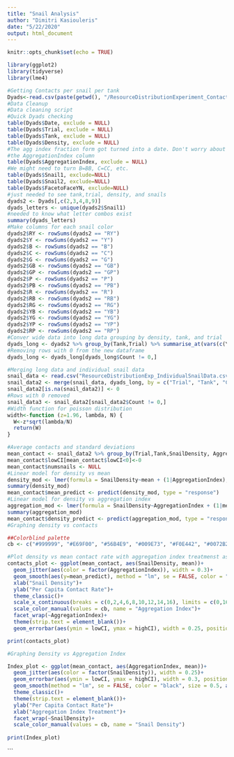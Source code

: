 ---
title: "Snail Analysis"
author: "Dimitri Kasiouleris"
date: "5/22/2020"
output: html_document
---

```{r setup, include=FALSE}
knitr::opts_chunk$set(echo = TRUE)
```

```{r}

library(ggplot2)
library(tidyverse)
library(lme4)
```


```{r}
#Getting Contacts per snail per tank
Dyads<-read.csv(paste(getwd(), "/ResourceDistributionExperiment_ContactData.csv", sep=""))
#Data Cleanup
#Data cleaning script
#Quick Dyads checking
table(Dyads$Date, exclude = NULL)
table(Dyads$Trial, exclude = NULL)
table(Dyads$Tank, exclude = NULL)
table(Dyads$Density, exclude = NULL)
#The agg index fraction form got turned into a date. Don't worry about it. Just use
#the AggregationIndex column
table(Dyads$AggregationIndex, exclude = NULL)
#We might need to turn B=BB, C=CC, etc.
table(Dyads$Snail1, exclude=NULL)
table(Dyads$Snail2, exclude=NULL)
table(Dyads$FacetoFaceYN, exclude=NULL)
#just needed to see tank,trial, density, and snails
dyads2 <- Dyads[,c(2,3,4,8,9)] 
dyads_letters <- unique(dyads2$Snail1) 
#needed to know what letter combos exist
summary(dyads_letters)
#Make columns for each snail color
dyads2$RY <- rowSums(dyads2 == "RY")
dyads2$Y <- rowSums(dyads2 == "Y")
dyads2$B <- rowSums(dyads2 == "B")
dyads2$C <- rowSums(dyads2 == "C")
dyads2$G <- rowSums(dyads2 == "G")
dyads2$GB <- rowSums(dyads2 == "GB")
dyads2$GP <- rowSums(dyads2 == "GP")
dyads2$P <- rowSums(dyads2 == "P")
dyads2$PB <- rowSums(dyads2 == "PB")
dyads2$R <- rowSums(dyads2 == "R")
dyads2$RB <- rowSums(dyads2 == "RB")
dyads2$RG <- rowSums(dyads2 == "RG")
dyads2$YB <- rowSums(dyads2 == "YB")
dyads2$YG <- rowSums(dyads2 == "YG")
dyads2$YP <- rowSums(dyads2 == "YP")
dyads2$RP <- rowSums(dyads2 == "RP")
#Conver wide data into long data grouping by density, tank, and trial
dyads_long <- dyads2 %>% group_by(Tank,Trial) %>% summarise_at(vars(c(Y,B,C,G,GB,GP,P,PB,R,RB,RG,YB,YG,YP, RY, RP)), sum) %>% pivot_longer(cols = c(Y,B,C,G,GB,GP,P,PB,R,RB,RG,YB,YG,YP, RY, RP), names_to = "ColorID", values_to = "Count") 
#Removing rows with 0 from the new dataframe
dyads_long <- dyads_long[dyads_long$Count != 0,]

```

```{r}
#Merging long data and individual snail data
snail_data <- read.csv("ResourceDistributionExp_IndividualSnailData.csv")
snail_data2 <- merge(snail_data, dyads_long, by = c("Trial", "Tank", "ColorID"), all = TRUE)
snail_data2[is.na(snail_data2)] <- 0 
#Rows with 0 removed
snail_data3 <- snail_data2[snail_data2$Count != 0,]
#Width function for poisson distribution
width<-function (z=1.96, lambda, N) {
  W<-z*sqrt(lambda/N)
  return(W)
}
```

```{r}
#Average contacts and standard deviations
mean_contact <- snail_data2 %>% group_by(Trial,Tank,SnailDensity, AggregationIndex) %>% summarise(mean = mean(Count), numsnails = n()) %>% mutate(highCI = (mean + width(lambda=mean, N=numsnails)), lowCI = (mean - width(lambda=mean, N=numsnails)))
mean_contact$lowCI[mean_contact$lowCI<0]<-0
mean_contact$numsnails <- NULL
#Linear model for density vs mean
density_mod <- lmer(formula = SnailDensity~mean + (1|AggregationIndex), data = mean_contact)
summary(density_mod)
mean_contact$mean_predict <- predict(density_mod, type = "response")
#Linear model for density vs aggregation index
aggregation_mod <- lmer(formula = SnailDensity~AggregationIndex + (1|mean), data = mean_contact)
summary(aggregation_mod)
mean_contact$density_predict <- predict(aggregation_mod, type = "response")
#Graphing density vs contacts

##Colorblind palette
cb <- c("#999999", "#E69F00", "#56B4E9", "#009E73", "#F0E442", "#0072B2", "#D55E00", "#CC79A7", "#000000")

#Plot density vs mean contact rate with aggregation index treatmenst as groups
contacts_plot <- ggplot(mean_contact, aes(SnailDensity, mean))+
  geom_jitter(aes(color = factor(AggregationIndex)), width = 0.3)+
  geom_smooth(aes(y=mean_predict), method = "lm", se = FALSE, color = "black")+
  xlab("Snail Density")+
  ylab("Per Capita Contact Rate")+
  theme_classic()+
  scale_x_continuous(breaks = c(0,2,4,6,8,10,12,14,16), limits = c(0,16))+
  scale_color_manual(values = cb, name = "Aggregation Index")+
  facet_wrap(~AggregationIndex)+
  theme(strip.text = element_blank())+
  geom_errorbar(aes(ymin = lowCI, ymax = highCI), width = 0.25, position = position_dodge(0.9))

print(contacts_plot)

#Graphing Density vs Aggregation Index

Index_plot <- ggplot(mean_contact, aes(AggregationIndex, mean))+
  geom_jitter(aes(color = factor(SnailDensity)), width = 0.25)+
  geom_errorbar(aes(ymin = lowCI, ymax = highCI), width = 0.3, position = position_dodge(0.9))+
  geom_smooth(method = "lm", se = FALSE, color = "black", size = 0.5, aes(y=density_predict))+
  theme_classic()+
  theme(strip.text = element_blank())+
  ylab("Per Capita Contact Rate")+
  xlab("Aggregation Index Treatment")+
  facet_wrap(~SnailDensity)+
  scale_color_manual(values = cb, name = "Snail Density")
  
print(Index_plot)

```




```


